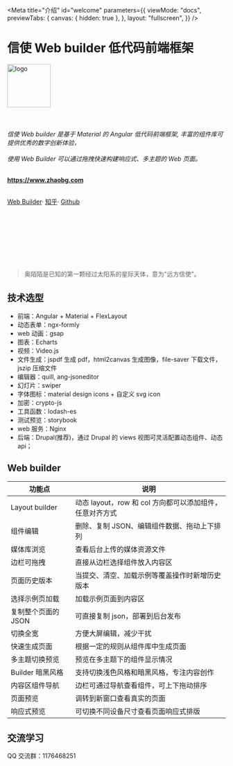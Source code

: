 
<Meta
  title="介绍"
  id="welcome"
  parameters={{
    viewMode: "docs",
    previewTabs: {
      canvas: { hidden: true },
    },
    layout: "fullscreen",
  }}
/>

<h1 class="text-center">信使 Web builder 低代码前端框架</h1>
<p class="text-center">
  <img src="/assets/images/logo/logo-blue.png" alt="logo" width="100px" />
  <br></br>
  <br></br>
  <i>
    信使 Web builder 是基于 Material 的 Angular 低代码前端框架,
    丰富的组件库可提供优秀的数字创新体验，<br></br>使用 Web Builder 可以通过拖拽快速构建响应式、多主题的
    Web 页面。
  </i>
  <br></br>
</p>

<p class="text-center">
  <a href="https://www.zhaobg.com">
    <strong>https://www.zhaobg.com</strong>
  </a>
  <br></br>
</p>

<p class="text-center">
  <a href="https://www.zhaobg.com/builder">Web Builder</a>·
  <a href="https://www.zhihu.com/people/biaogebusy">知乎</a>·
  <a href="https://github.com/biaogebusy/xinshi-ui">Github</a>
  <br></br>
  <br></br>
</p>
<Story id="showcase-3v9--default" />

<p class="text-center">
  <br></br>
  <br></br>
</p>

> 奥陌陌是已知的第一颗经过太阳系的星际天体，意为"远方信使"。

<Story id="showcase-1v1--default" />

## 技术选型

- 前端：Angular + Material + FlexLayout
- 动态表单：ngx-formly
- web 动画：gsap
- 图表：Echarts
- 视频：Video.js
- 文件生成：jspdf 生成 pdf，html2canvas 生成图像，file-saver 下载文件，jszip 压缩文件
- 编辑器：quill, ang-jsoneditor
- 幻灯片：swiper
- 字体图标：material design icons + 自定义 svg icon
- 加密：crypto-js
- 工具函数：lodash-es
- 测试预览：storybook
- web 服务：Nginx
- 后端：Drupal(推荐)，通过 Drupal 的 views 视图可灵活配置动态组件、动态 api；

## Web builder

| 功能点              | 说明                                                     |
| ------------------- | -------------------------------------------------------- |
| Layout builder      | 动态 layout，row 和 col 方向都可以添加组件，任意对齐方式 |
| 组件编辑            | 删除、复制 JSON、编辑组件数据、拖动上下排列              |
| 媒体库浏览          | 查看后台上传的媒体资源文件                               |
| 边栏可拖拽          | 直接从边栏选择组件放入内容区                             |
| 页面历史版本        | 当提交、清空、加载示例等覆盖操作时新增历史版本           |
| 选择示例页加载      | 加载示例页面到内容区                                     |
| 复制整个页面的 JSON | 可直接复制 json，部署到后台发布                          |
| 切换全宽            | 方便大屏编辑，减少干扰                                   |
| 快速生成页面        | 根据一定的规则从组件库中生成页面                         |
| 多主题切换预览      | 预览在多主题下的组件显示情况                             |
| Builder 暗黑风格    | 支持切换浅色风格和暗黑风格，专注内容创作                 |
| 内容区组件导航      | 边栏可通过导航查看组件，可上下拖动排序                   |
| 页面预览            | 调转到新窗口查看真实的页面                               |
| 响应式预览          | 可切换不同设备尺寸查看页面响应式排版                     |

## 交流学习

QQ 交流群：1176468251
